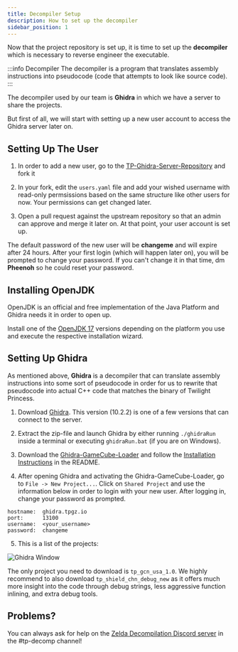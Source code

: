 ```yaml
---
title: Decompiler Setup
description: How to set up the decompiler
sidebar_position: 1
---
```


Now that the project repository is set up, it is time to set up the **decompiler** which is necessary to reverse engineer the executable.

:::info Decompiler
The decompiler is a program that translates assembly instructions into pseudocode (code that attempts to look like source code).
:::

The decompiler used by our team is **Ghidra** in which we have a server to share the projects.

But first of all, we will start with setting up a new user account to access the Ghidra server later on.

## Setting Up The User

1. In order to add a new user, go to the [TP-Ghidra-Server-Repository](https://github.com/zsrtp/tp-ghidra-server) and fork it 

2. In your fork, edit the `users.yaml` file and add your wished username with read-only permsissions based on the same structure like other users for now. Your permissions can get changed later.

3. Open a pull request against the upstream repository so that an admin can approve and merge it later on. At that point, your user account is set up.

The default password of the new user will be **changeme** and will expire after 24 hours. After your first login (which will happen later on), you will be prompted to change your password. If you can't change it in that time, dm **Pheenoh** so he could reset your password. 

## Installing OpenJDK

OpenJDK is an official and free implementation of the Java Platform and Ghidra needs it in order to open up.

Install one of the [OpenJDK 17](https://adoptium.net/de/temurin/releases/) versions depending on the platform you use and execute the respective installation wizard.

## Setting Up Ghidra

As mentioned above, **Ghidra** is a decompiler that can translate assembly instructions into some sort of pseudocode in order for us to rewrite that pseudocode into actual C++ code that matches the binary of Twilight Princess.

1. Download [Ghidra](https://github.com/NationalSecurityAgency/ghidra/releases/download/Ghidra_10.2.2_build/ghidra_10.2.2_PUBLIC_20221115.zip). This version (10.2.2) is one of a few versions that can connect to the server.

2. Extract the zip-file and launch Ghidra by either running `./ghidraRun` inside a terminal or executing `ghidraRun.bat` (if you are on Windows).

3. Download the [Ghidra-GameCube-Loader](https://github.com/Cuyler36/Ghidra-GameCube-Loader/releases/download/1.1.5_1/GameCubeLoader-1.1.5-6410e2f-Ghidra_10.2.2.zip) and follow the [Installation Instructions](https://github.com/Cuyler36/Ghidra-GameCube-Loader/blob/master/README.md) in the README.

4. After opening Ghidra and activating the Ghidra-GameCube-Loader, go to `File -> New Project...`. Click on `Shared Project` and use the information below in order to login with your new user. After logging in, change your password as prompted.
```
hostname:  ghidra.tpgz.io
port:      13100
username:  <your_username>
password:  changeme
```

5. This is a list of the projects:

![Ghidra Window](../../static/img/ghidra.png)

The only project you need to download is `tp_gcn_usa_1.0`. We highly recommend to also download `tp_shield_chn_debug_new` as it offers much more insight into the code through debug strings, less aggressive function inlining, and extra debug tools.

## Problems?

You can always ask for help on the [Zelda Decompilation Discord server](https://discord.zelda64.dev/) in the #tp-decomp channel!